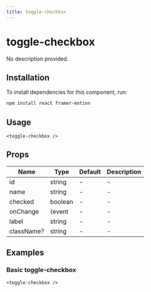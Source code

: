 ```yaml
---
title: toggle-checkbox
---
```


# toggle-checkbox

No description provided.

## Installation
To install dependencies for this component, run:
```bash
npm install react framer-motion
```

## Usage
```tsx
<toggle-checkbox />
```

## Props
| Name      | Type     | Default | Description                 |
|-----------|----------|---------|-----------------------------|
| id | string | - | - |
| name | string | - | - |
| checked | boolean | - | - |
| onChange | (event | - | - |
| label | string | - | - |
| className? | string | - | - |

## Examples

### Basic toggle-checkbox
```tsx
<toggle-checkbox />
```

